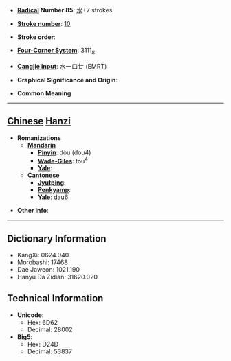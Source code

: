 * '''[[Wiktionary:Chinese radical index| Radical]] Number 85''': [[Wiktionary:Chinese radical index 水|水]]+7 strokes

* '''[[Wiktionary:Chinese total strokes index|Stroke number]]''': [[Wiktionary:Chinese total strokes index 10|10]]

* '''Stroke order''': 

* '''[[Wiktionary:Chinese four corner index|Four-Corner System]]''': 3111<sub>8</sub>

* '''[[Wiktionary:Chinese Cangjie index|Cangjie input]]''': 水一口廿 (EMRT)

* '''Graphical Significance and Origin''': 

* '''Common Meaning'''

----

== [[Chinese]] [[Hanzi]] ==

* '''Romanizations'''
** '''[[Mandarin]]'''
*** '''[[Pinyin]]''': dòu (dou4)
*** '''[[Wade-Giles]]''': tou<sup>4</sup>
*** '''[[Yale]]''': 
** '''[[Cantonese]]'''
*** '''[[Jyutping]]''':
*** '''[[Penkyamp]]''': 
*** '''[[Yale]]''': dau6

* '''Other info''': 

----

== Dictionary Information ==

* KangXi: 0624.040
* Morobashi: 17468
* Dae Jaweon: 1021.190
* Hanyu Da Zidian: 31620.020

== Technical Information ==

* '''Unicode''':
** Hex: 6D62
** Decimal: 28002
* '''Big5''':
** Hex: D24D
** Decimal: 53837